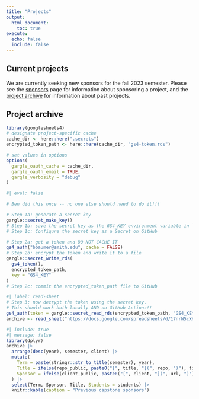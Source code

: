 ```yaml
---
title: "Projects"
output:
  html_document:
    toc: true
execute:
  echo: false
  include: false
---
```


## Current projects

We are currently seeking new sponsors for the fall 2023 semester. Please see the [sponsors](sponsors.html) page for information about sponsoring a project, and the [project archive](projects.html#project_archive) for information about past projects.  

## Project archive

```r
library(googlesheets4)
# designate project-specific cache
cache_dir <- here::here(".secrets")
encrypted_token_path <- here::here(cache_dir, "gs4-token.rds")

# set values in options
options(
  gargle_oauth_cache = cache_dir,
  gargle_oauth_email = TRUE,
  gargle_verbosity = "debug"
)
```

```r
#| eval: false

# Ben did this once -- no one else should need to do it!!!

# Step 1a: generate a secret key
gargle::secret_make_key()
# Step 1b: save the secret key as the GS4_KEY environment variable in `_environment.local`
# Step 1c: Configure the secret key as a Secret on GitHub

# Step 2a: get a token and DO NOT CACHE IT
gs4_auth("bbaumer@smith.edu", cache = FALSE)
# Step 2b: encrypt the token and write it to a file
gargle::secret_write_rds(
  gs4_token(),
  encrypted_token_path,
  key = "GS4_KEY"
)
# Step 2c: commit the encrypted_token_path file to GitHub
```

```r
#| label: read-sheet
# Step 3: now decrypt the token using the secret key. 
# This should work both locally AND on GitHub Actions!!
gs4_auth(token = gargle::secret_read_rds(encrypted_token_path, "GS4_KEY"))
archive <- read_sheet("https://docs.google.com/spreadsheets/d/17nrW5cXHFeoISeNdU_DEYfb_t6i49lUv5Ie_mbIO6Zo/edit#gid=0")
```

```r
#| include: true
#| message: false
library(dplyr)
archive |>
  arrange(desc(year), semester, client) |>
  mutate(
    Term = paste(stringr::str_to_title(semester), year), 
    Title = ifelse(repo_public, paste0("[", title, "](", repo, ")"), title), 
    Sponsor = ifelse(client_public, paste0("[", client, "](", url, ")"), "[redacted]")
  ) |>
  select(Term, Sponsor, Title, Students = students) |>
  knitr::kable(caption = "Previous capstone sponsors")
```
